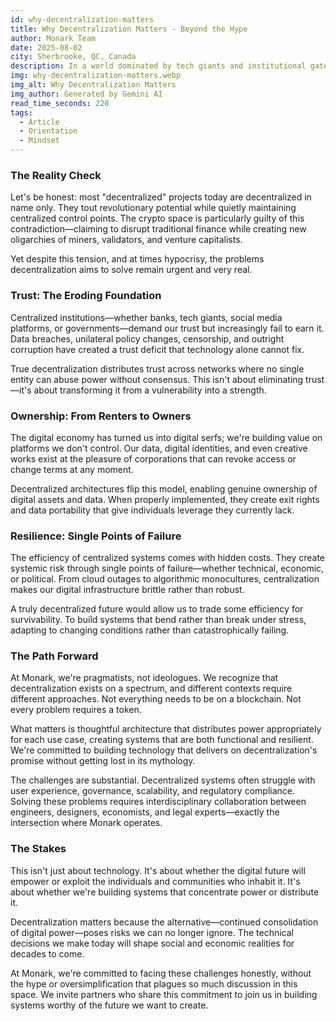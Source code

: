 ```yaml
---
id: why-decentralization-matters
title: Why Decentralization Matters - Beyond the Hype
author: Monark Team
date: 2025-08-02
city: Sherbrooke, QC, Canada
description: In a world dominated by tech giants and institutional gatekeepers, decentralization isn't just another Silicon Valley buzzword—it represents a fundamental shift in how we design and govern digital systems. At Monark, we're actively exploring how this transition can unlock a new wave of real-world applications, driven by close collaboration between academic institutions and the most advanced decentralized ecosystems.
img: why-decentralization-matters.webp
img_alt: Why Decentralization Matters
img_author: Generated by Gemini AI 
read_time_seconds: 220
tags:
  - Article
  - Orientation
  - Mindset
---
```


### The Reality Check

Let's be honest: most "decentralized" projects today are decentralized in name only. They tout revolutionary potential while quietly maintaining centralized control points. The crypto space is particularly guilty of this contradiction—claiming to disrupt traditional finance while creating new oligarchies of miners, validators, and venture capitalists.

Yet despite this tension, and at times hypocrisy, the problems decentralization aims to solve remain urgent and very real.

### Trust: The Eroding Foundation

Centralized institutions—whether banks, tech giants, social media platforms, or governments—demand our trust but increasingly fail to earn it. Data breaches, unilateral policy changes, censorship, and outright corruption have created a trust deficit that technology alone cannot fix.

True decentralization distributes trust across networks where no single entity can abuse power without consensus. This isn't about eliminating trust—it's about transforming it from a vulnerability into a strength.

### Ownership: From Renters to Owners

The digital economy has turned us into digital serfs; we're building value on platforms we don't control. Our data, digital identities, and even creative works exist at the pleasure of corporations that can revoke access or change terms at any moment.

Decentralized architectures flip this model, enabling genuine ownership of digital assets and data. When properly implemented, they create exit rights and data portability that give individuals leverage they currently lack.

### Resilience: Single Points of Failure

The efficiency of centralized systems comes with hidden costs. They create systemic risk through single points of failure—whether technical, economic, or political. From cloud outages to algorithmic monocultures, centralization makes our digital infrastructure brittle rather than robust.

A truly decentralized future would allow us to trade some efficiency for survivability. To build systems that bend rather than break under stress, adapting to changing conditions rather than catastrophically failing.

### The Path Forward

At Monark, we're pragmatists, not ideologues. We recognize that decentralization exists on a spectrum, and different contexts require different approaches. Not everything needs to be on a blockchain. Not every problem requires a token.

What matters is thoughtful architecture that distributes power appropriately for each use case, creating systems that are both functional and resilient. We're committed to building technology that delivers on decentralization's promise without getting lost in its mythology.

The challenges are substantial. Decentralized systems often struggle with user experience, governance, scalability, and regulatory compliance. Solving these problems requires interdisciplinary collaboration between engineers, designers, economists, and legal experts—exactly the intersection where Monark operates.

### The Stakes

This isn't just about technology. It's about whether the digital future will empower or exploit the individuals and communities who inhabit it. It's about whether we're building systems that concentrate power or distribute it.

Decentralization matters because the alternative—continued consolidation of digital power—poses risks we can no longer ignore. The technical decisions we make today will shape social and economic realities for decades to come.

At Monark, we're committed to facing these challenges honestly, without the hype or oversimplification that plagues so much discussion in this space. We invite partners who share this commitment to join us in building systems worthy of the future we want to create.